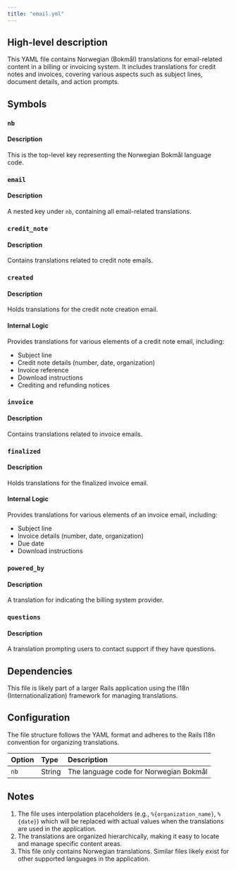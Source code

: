 ```yaml
---
title: "email.yml"
---
```


## High-level description
This YAML file contains Norwegian (Bokmål) translations for email-related content in a billing or invoicing system. It includes translations for credit notes and invoices, covering various aspects such as subject lines, document details, and action prompts.

## Symbols

### `nb`
#### Description
This is the top-level key representing the Norwegian Bokmål language code.

### `email`
#### Description
A nested key under `nb`, containing all email-related translations.

### `credit_note`
#### Description
Contains translations related to credit note emails.

### `created`
#### Description
Holds translations for the credit note creation email.

#### Internal Logic
Provides translations for various elements of a credit note email, including:
- Subject line
- Credit note details (number, date, organization)
- Invoice reference
- Download instructions
- Crediting and refunding notices

### `invoice`
#### Description
Contains translations related to invoice emails.

### `finalized`
#### Description
Holds translations for the finalized invoice email.

#### Internal Logic
Provides translations for various elements of an invoice email, including:
- Subject line
- Invoice details (number, date, organization)
- Due date
- Download instructions

### `powered_by`
#### Description
A translation for indicating the billing system provider.

### `questions`
#### Description
A translation prompting users to contact support if they have questions.

## Dependencies
This file is likely part of a larger Rails application using the I18n (Internationalization) framework for managing translations.

## Configuration
The file structure follows the YAML format and adheres to the Rails I18n convention for organizing translations.

| Option | Type | Description |
|:-------|:-----|:------------|
| `nb` | String | The language code for Norwegian Bokmål |

## Notes
1. The file uses interpolation placeholders (e.g., `%{organization_name}`, `%{date}`) which will be replaced with actual values when the translations are used in the application.
2. The translations are organized hierarchically, making it easy to locate and manage specific content areas.
3. This file only contains Norwegian translations. Similar files likely exist for other supported languages in the application.